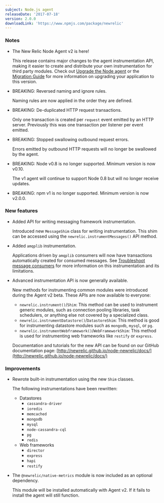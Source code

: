 ```yaml
---
subject: Node.js agent
releaseDate: '2017-07-18'
version: 2.0.0
downloadLink: 'https://www.npmjs.com/package/newrelic'
---
```


### Notes

* The New Relic Node Agent v2 is here!

  This release contains major changes to the agent instrumentation API, making it easier to create and distribute your own instrumentation for third party modules. Check out [Upgrade the Node agent](https://docs.newrelic.com/docs/agents/nodejs-agent/installation-configuration/upgrade-nodejs-agent) or the [Migration Guide](https://github.com/newrelic/node-newrelic/blob/master/Migration%20Guide.md) for more information on upgrading your application to this version.
* BREAKING: Reversed naming and ignore rules.

  Naming rules are now applied in the order they are defined.
* BREAKING: De-duplicated HTTP request transactions.

  Only one transaction is created per `request` event emitted by an HTTP server. Previously this was one transaction per listener per event emitted.
* BREAKING: Stopped swallowing outbound request errors.

  Errors emitted by outbound HTTP requests will no longer be swallowed by the agent.
* BREAKING: Node v0.8 is no longer supported. Minimum version is now v0.10.

  The v1 agent will continue to support Node 0.8 but will no longer receive updates.
* BREAKING: npm v1 is no longer supported. Minimum version is now v2.0.0.

### New features

* Added API for writing messaging framework instrumentation.

  Introduced new `MessageShim` class for writing instrumentation. This shim can be accessed using the `newrelic.instrumentMessages()` API method.
* Added `amqplib` instrumentation.

  Applications driven by `amqplib` consumers will now have transactions automatically created for consumed messages. See [Troubleshoot message consumers](https://docs.newrelic.com/docs/agents/nodejs-agent/troubleshooting/troubleshoot-message-consumers) for more information on this instrumentation and its limitations.
* Advanced instrumentation API is now generally available.

  New methods for instrumenting common modules were introduced during the Agent v2 beta. These APIs are now available to everyone:

  * `newrelic.instrument()`/`Shim`: This method can be used to instrument generic modules, such as connection pooling libraries, task schedulers, or anything else not covered by a specialized class.
  * `newrelic.instrumentDatastore()`/`DatastoreShim`: This method is good for instrumenting datastore modules such as `mongodb`, `mysql`, or `pg`.
  * `newrelic.instrumentWebframework()`/`WebFrameworkShim`: This method is used for instrumenting web frameworks like `restify` or `express`.

  Documentation and tutorials for the new API can be found on our GitHub documentation page: [http://newrelic.github.io/node-newrelic/docs/](http://newrelic.github.io/node-newrelic/docs/)

### Improvements

* Rewrote built-in instrumentation using the new `Shim` classes.

  The following instrumentations have been rewritten:

  * Datastores
    * `cassandra-driver`
    * `ioredis`
    * `memcached`
    * `mongodb`
    * `mysql`
    * `node-cassandra-cql`
    * `pg`
    * `redis`
  * Web frameworks
    * `director`
    * `express`
    * `hapi`
    * `restify`
* The `@newrelic/native-metrics` module is now included as an optional dependency.

  This module will be installed automatically with Agent v2. If it fails to install the agent will still function.

